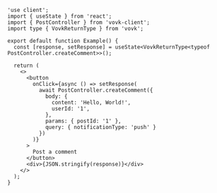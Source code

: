 ```tsx
'use client';
import { useState } from 'react';
import { PostController } from 'vovk-client';
import type { VovkReturnType } from 'vovk';

export default function Example() {
  const [response, setResponse] = useState<VovkReturnType<typeof PostController.createComment>>();

  return (
    <>
      <button
        onClick={async () => setResponse(
          await PostController.createComment({
            body: { 
              content: 'Hello, World!', 
              userId: '1', 
            },
            params: { postId: '1' },
            query: { notificationType: 'push' }
          })
        )}
      >
        Post a comment
      </button>
      <div>{JSON.stringify(response)}</div>
    </>
  );
}
```